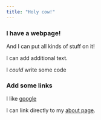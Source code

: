 ```yaml
---
title: "Holy cow!"
---
```


### I have a webpage!

And I can put all kinds of stuff on it!

I can add additional text.

I *could* write some code

### Add some links

I like [google](https://www.google.com/)

I can link directly to my [about page](about.html).



